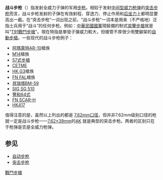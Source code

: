 {{來源|time=2018-12-14T04:46:37+00:00}}
{{noteTA
|G1=軍事
|G2=長度單位
|G3=Firearms
}}
'''战斗步枪'''（{{lang-en|battle rifle}}）指发射全威力子弹的军用[[步枪|步枪]]。相较于发射[[中间型威力枪弹|中间型威力枪弹]]的[[突击步枪|突击步枪]]而言，战斗步枪发射的子弹在有效射程、穿透力、停止作用和[[后坐力|后坐力]]上都明显要高出一截。在“突击步枪”一词出现之前，“战斗步枪”一词本是用来（不严格地）泛指士兵用于“战斗”的任何步枪。例如：[[中華民國國軍|中華民國國軍]]現裝備的制式[[突擊步槍|突擊步槍]]就是叫“[[T91戰鬥步槍|T91戰鬥步槍]]”。現在特指是單發子彈威力較大，但槍管不厚很少用雙腳架的[[自動步槍|自動步槍]]。一些现代的战斗步枪例子：
* [[AR-10自動步槍|阿瑪萊特AR-10]]槍族
* [[M14自動步槍|M14]]槍族
* [[57式步槍|57式步槍]]
* [[CETME自動步槍|CETME]]
* [[HK_G3自動步槍|HK G3]]槍族
* [[FN_FAL自動步槍|FN FAL]]槍族
* [[貝瑞塔BM59自動步槍|貝瑞塔BM-59]]
* [[SIG_SG_510自動步槍|SIG SG 510]]
* [[豐和64式7.62毫米自動步槍|豐和64式]]
* [[FN_SCAR突擊步槍|FN SCAR-H]]
* [[HK417自動步槍|HK417]]
值得注意的是，虽然以上列出的都是 [[7.62x51_NATO|7.62mm口径]]，但并非7.62mm级别口径的枪就一定是战斗步枪——[[7.62×39mm|7.62×39mm]]的[[卡拉什尼科夫自動步槍|AK]] 就是典型的突击步枪。两者的区别只在于枪弹是否是全威力枪弹。

==参见==
* [[自动步枪|自动步枪]]
* [[突击步枪|突击步枪]]

{{Category:枪械}}
{{Stub|军事}}

[[Category:戰鬥步槍|]]